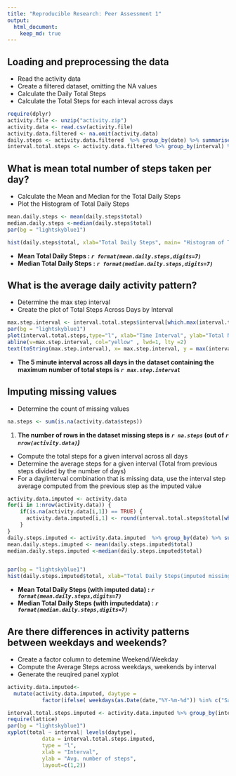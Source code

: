 ```yaml
---
title: "Reproducible Research: Peer Assessment 1"
output: 
  html_document:
    keep_md: true
---
```


## Loading and preprocessing the data

* Read the activity data
* Create a filtered dataset, omitting the NA values
* Calculate the Daily Total Steps 
* Calculate the Total Steps for each inteval across days

```r
require(dplyr)
activity.file <- unzip("activity.zip")
activity.data <- read.csv(activity.file)
activity.data.filtered <- na.omit(activity.data)
daily.steps <- activity.data.filtered  %>% group_by(date) %>% summarise(total=sum(steps)) 
interval.total.steps <- activity.data.filtered %>% group_by(interval) %>% summarise(total=sum(steps))
```


## What is mean total number of steps taken per day?

* Calculate the Mean and Median for the Total Daily Steps
* Plot the Histogram of Total Daily Steps

```r
mean.daily.steps <- mean(daily.steps$total)
median.daily.steps <-median(daily.steps$total)
par(bg = "lightskyblue1")

hist(daily.steps$total, xlab="Total Daily Steps", main= "Histogram of Total Daily Steps")

```

+ **Mean Total Daily Steps   :  _`r format(mean.daily.steps,digits=7)`_**
+ **Median Total Daily Steps : _`r format(median.daily.steps,digits=7)`_**


## What is the average daily activity pattern?

* Determine the max step interval
* Create the plot of Total Steps Across Days by Interval

```r
max.step.interval <- interval.total.steps$interval[which.max(interval.total.steps$total)]
par(bg = "lightskyblue1")
plot(interval.total.steps,type="l", xlab="Time Interval", ylab="Total Number of Steps", main = "Total Steps Across Days By Interval")
abline(v=max.step.interval, col="yellow" , lwd=1, lty =2)
text(toString(max.step.interval), x= max.step.interval, y = max(interval.total.steps$total),col="blue")
```


+ **The 5 minute interval across all days in the dataset containing the maximum number of total steps is   _`r max.step.interval `_**



## Imputing missing values

* Determine the count of missing values

```r
na.steps <- sum(is.na(activity.data$steps))
```

1. **The  number of rows in the dataset missing  steps is   _`r na.steps `_  (out of _`r nrow(activity.data)`)_**


* Compute the total steps for a given interval across all days 
* Determine the average steps for a given interval (Total from previous steps divided by the number of days)
* For a day/interval combination that is missing data, use the interval step average computed from the previous step as the imputed value

```r
activity.data.imputed <- activity.data
for(i in 1:nrow(activity.data)) {
    if(is.na(activity.data[i,1]) == TRUE) {
      activity.data.imputed[i,1] <- round(interval.total.steps$total[which(interval.total.steps$interval ==  activity.data[i,3])]/length(unique(activity.data$date)))
    }
}
daily.steps.imputed <- activity.data.imputed  %>% group_by(date) %>% summarise(total=sum(steps)) 
mean.daily.steps.imupted <- mean(daily.steps.imputed$total)
median.daily.steps.imputed <-median(daily.steps.imputed$total)


par(bg = "lightskyblue1")
hist(daily.steps.imputed$total, xlab="Total Daily Steps(imputed missing values)", main= "Histogram of Total Daily Steps")

```


+ **Mean Total Daily Steps  (with imputed data) :  _`r format(mean.daily.steps,digits=7)`_**
+ **Median Total Daily Steps (with imputeddata) : _`r format(median.daily.steps,digits=7)`_**


## Are there differences in activity patterns between weekdays and weekends?

* Create a factor column to detemine Weekend/Weekday
* Compute the Average Steps across weekdays, weekends by interval
* Generate the reuqired panel xyplot 


```r

activity.data.imputed<- 
  mutate(activity.data.imputed, daytype = 
           factor(ifelse( weekdays(as.Date(date,"%Y-%m-%d")) %in% c("Saturday","Sunday"),"Weekend","Weekday")))

interval.total.steps.imputed <- activity.data.imputed %>% group_by(interval,daytype) %>% summarise(total=mean(steps))
require(lattice)
par(bg = "lightskyblue1")
xyplot(total ~ interval| levels(daytype), 
           data = interval.total.steps.imputed,
           type = "l",
           xlab = "Interval",
           ylab = "Avg. number of steps",
           layout=c(1,2))
```

